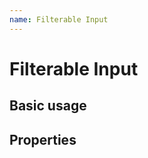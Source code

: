 ```yaml
---
name: Filterable Input
---
```





# Filterable Input

## Basic usage

<Playground>
  <FilterableInput
    name='filter'
    initialFilters={[{
      key: 'status',
      value: 'online'
    }]}
    availableFilters={[{
      key: 'status',
      values: ['online', 'offline', 'unknown']
    }, {
      key: 'type',
      values: ['lamp', 'alarm', 'other']
    }]}
  />
</Playground>

## Properties

<PropsTable of={FilterableInput} />
